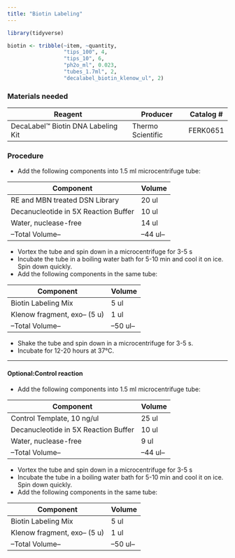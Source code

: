 ```yaml
---
title: "Biotin Labeling"
---
```

```r
library(tidyverse)
```

```r
biotin <- tribble(~item, ~quantity,
                  "tips_100", 4,
                  "tips_10", 6, 
                  "ph2o_ml", 0.023,
                  "tubes_1.7ml", 2,
                  "decalabel_biotin_klenow_ul", 2)
```

### Materials needed

| Reagent                                | Producer         | Catalog #      |            
|----------------------------------------|------------------|-----------|
|DecaLabel™ Biotin DNA Labeling Kit |Thermo Scientific | FERK0651   |                     

### Procedure

- Add the following components into 1.5 ml microcentrifuge tube:

|Component|Volume|
|---------|------|
|RE and MBN treated DSN Library| 20 ul|
|Decanucleotide in 5X Reaction Buffer| 10 ul|
| Water, nuclease-free| 14 ul|
|--Total Volume--| --44 ul--|

- Vortex the tube and spin down in a microcentrifuge for 3-5 s
- Incubate the tube in a boiling water bath for 5-10 min and cool it on ice. Spin down quickly.
- Add the following components in the same tube:

|Component|Volume|
|---------|------|
|Biotin Labeling Mix| 5 ul|
|Klenow fragment, exo– (5 u)| 1 ul|
|--Total Volume--| --50 ul--|

- Shake the tube and spin down in a microcentrifuge for 3-5 s. 
- Incubate for 12-20 hours at 37°C. 

---
#### Optional:Control reaction
- Add the following components into 1.5 ml microcentrifuge tube:

|Component|Volume|
|---------|------|
|Control Template, 10 ng/ul | 25 ul|
|Decanucleotide in 5X Reaction Buffer| 10 ul|
| Water, nuclease-free| 9 ul|
|--Total Volume--| --44 ul--|

- Vortex the tube and spin down in a microcentrifuge for 3-5 s
- Incubate the tube in a boiling water bath for 5-10 min and cool it on ice. Spin down quickly.
- Add the following components in the same tube:

|Component|Volume|
|---------|------|
|Biotin Labeling Mix| 5 ul|
|Klenow fragment, exo– (5 u)| 1 ul|
|--Total Volume--| --50 ul--|
